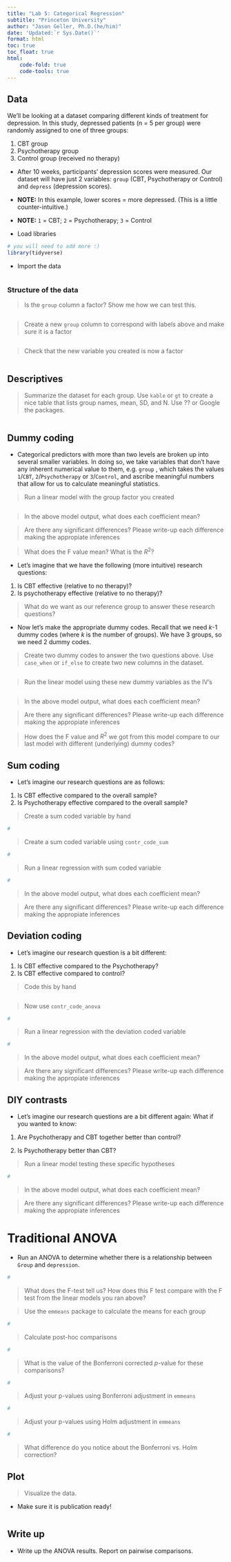 ```yaml
---
title: "Lab 5: Categorical Regression"
subtitle: "Princeton University"
author: "Jason Geller, Ph.D.(he/him)"
date: 'Updated:`r Sys.Date()`'
format: html
toc: true
toc_float: true
html:
    code-fold: true
    code-tools: true
---
```


## Data

We'll be looking at a dataset comparing different kinds of treatment for depression. In this study, depressed patients (n = 5 per group) were randomly assigned to one of three groups:

1.	CBT group 
2.	Psychotherapy group 
3.	Control group (received no therapy) 

- After 10 weeks, participants' depression scores were measured. Our dataset will have just 2 variables: `group` (CBT, Psychotherapy or Control) and `depress` (depression scores). 

* **NOTE:** In this example, lower scores = more depressed. (This is a little counter-intuitive.)

* **NOTE:**
`1` = CBT; 
`2` = Psychotherapy;
`3` = Control

- Load libraries

```r
# you will need to add more :)
library(tidyverse)

```

- Import the data

```r

```

### Structure of the data

> Is the `group` column a factor? Show me how we can test this. 

```r

```

> Create a new  `group` column to correspond with labels above and make sure it is a factor

```r

```

> Check that the new variable you created is now a factor

```r

```

## Descriptives

> Summarize the dataset for each group. Use `kable` or `gt`  to create a nice table that lists group names, mean, SD, and N. Use ?? or Google the packages. 

```r

```

## Dummy coding

- Categorical predictors with more than two levels are broken up into several smaller variables. In doing so, we take variables that don't have any inherent numerical value to them, e.g. `group` , which takes the values `1`/`CBT`, `2`/`Psychotherapy` or `3`/`Control`, and ascribe meaningful numbers that allow for us to calculate meaningful statistics.

>  Run a linear model with the group factor you created

```r

```

> In the above model output, what does each coefficient mean?

> Are there any significant differences? Please write-up each difference making the appropiate inferences 

> What does the F value mean? What is the $R^2$?  

- Let's imagine that we have the following (more intuitive) research questions:

1. Is CBT effective (relative to no therapy)? 
2. Is psychotherapy effective (relative to no therapy)? 

>  What do we want as our reference group to answer these research questions?

- Now let's make the appropriate dummy codes. Recall that we need *k*-1 dummy codes (where *k* is the number of groups). We have 3 groups, so we need 2 dummy codes. 
 
> Create two dummy codes to answer the two questions above. Use `case_when` or `if_else` to create two new columns in the dataset. 

```r

```

> Run the linear model using these new dummy variables as the IV's

```r

```

> In the above model output, what does each coefficient mean?

> Are there any significant differences? Please write-up each difference making the appropiate inferences 

> How does the F value and $R^2$ we got from this model compare to our last model with different (underlying) dummy codes? 

## Sum coding

- Let's imagine our research questions are as follows:

1. Is CBT effective compared to the overall sample?
2. Is Psychotherapy effective compared to the overall sample?

> Create a sum coded variable by hand

```r
#

```

> Create a sum coded variable using `contr_code_sum`

```r
#

```

> Run a linear regression with sum coded variable

```r
#

```

> In the above model output, what does each coefficient mean?

> Are there any significant differences?  Please write-up each difference making the appropiate inferences


## Deviation coding

- Let's imagine our research question is a bit different: 

1. Is CBT effective compared to the Psychotherapy? 
2. Is CBT effective compared to control? 

> Code this by hand

```r



```

> Now use `contr_code_anova`

```r
#

```


> Run a linear regression with the deviation coded variable

```r
#

```

> In the above model output, what does each coefficient mean?

> Are there any significant differences?  Please write-up each difference making the appropiate inferences

## DIY contrasts

- Let's imagine our research questions are a bit different again:  What if you wanted to know: 

1. Are Psychotherapy and CBT together better than control?

2. Is Psychotherapy better than CBT?

> Run a linear model testing these specific hypotheses

```r
#

```

> In the above model output, what does each coefficient mean?

> Are there any significant differences?  Please write-up each difference making the appropiate inferences

# Traditional ANOVA 

- Run an ANOVA to determine whether there is a relationship between `Group` and `depression`.

```r
#

```

> What does the F-test tell us? How does this F test compare with the F test from the linear models you ran above?

> Use the `emmeans` package to calculate the means for each group

```r
#

```

> Calculate post-hoc comparisons

```r
#

```

> What is the value of the Bonferroni corrected *p*-value for these comparisons?

```r
#

```

> Adjust your p-values using Bonferroni adjustment in `emmeans`

```r
#

```


> Adjust your p-values using Holm adjustment in `emmeans`

```r
#

```


> What difference do you notice about the Bonferroni vs. Holm correction? 

## Plot

>  Visualize the data.

- Make sure it is publication ready! 

```r


```

## Write up

- Write up the ANOVA results. Report on pairwise comparisons. 


